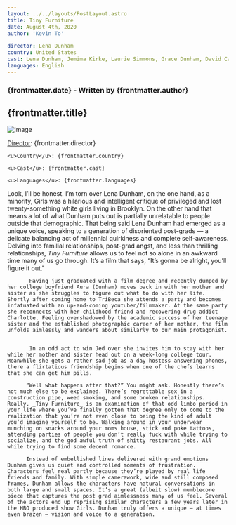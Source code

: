 ```yaml
---
layout: ../../layouts/PostLayout.astro
title: Tiny Furniture
date: August 4th, 2020
author: 'Kevin To'

director: Lena Dunham
country: United States
cast: Lena Dunham, Jemima Kirke, Laurie Simmons, Grace Dunham, David Call, Alex Karpovsky, Amy Seimetz, Meritt Weaver
languages: English
---
```


### {frontmatter.date} - Written by {frontmatter.author}

## {frontmatter.title}

![image](/postPictures/La%20Cienaga/28113id_022_w1600.jpeg)

<div class="film-info">
    <u>Director</u>: {frontmatter.director}

    <u>Country</u>: {frontmatter.country}

    <u>Cast</u>: {frontmatter.cast}

    <u>Languages</u>: {frontmatter.languages}

</div>

<article class="main-content">

Look, I’ll be honest. I’m torn over Lena Dunham, on the one hand, as a minority, Girls was a hilarious and intelligent critique of privileged and lost twenty-something white girls living in Brooklyn. On the other hand that means a lot of what Dunham puts out is partially unrelatable to people outside that demographic. That being said Lena Dunham had emerged as a unique voice, speaking to a generation of disoriented post-grads — a delicate balancing act of millennial quirkiness and complete self-awareness. Delving into familial relationships, post-grad angst, and less than thrilling relationships, _Tiny Furniture_ allows us to feel not so alone in an awkward time many of us go through. It’s a film that says, “It’s gonna be alright, you’ll figure it out."

           Having just graduated with a film degree and recently dumped by her college boyfriend Aura (Dunham) moves back in with her mother and sister as she struggles to figure out what to do with her life. Shortly after coming home to TriBeca she attends a party and becomes infatuated with an up-and-coming youtuber/filmmaker. At the same party she reconnects with her childhood friend and recovering drug addict Charlotte. Feeling overshadowed by the academic success of her teenage sister and the established photographic career of her mother, the film unfolds aimlessly and wanders about similarly to our main protagonist.


           In an odd act to win Jed over she invites him to stay with her while her mother and sister head out on a week-long college tour. Meanwhile she gets a rather sad job as a day hostess answering phones, there a flirtatious friendship begins when one of the chefs learns that she can get him pills.

          “Well what happens after that?” You might ask. Honestly there’s not much else to be explained. There’s regrettable sex in a construction pipe, weed smoking, and some broken relationships. Really, _Tiny Furniture_ is an examination of that odd limbo period in your life where you’ve finally gotten that degree only to come to the realization that you’re not even close to being the kind of adult you’d imagine yourself to be. Walking around in your underwear munching on snacks around your moms house, stick and poke tattoos, attending parties of people you don’t really fuck with while trying to socialize, and the god awful truth of shitty restaurant jobs. All while trying to find some decent romance.

          Instead of embellished lines delivered with grand emotions Dunham gives us quiet and controlled moments of frustration. Characters feel real partly because they’re played by real life friends and family. With simple camerawork, wide and still composed frames, Dunham allows the characters have natural conversations in both large and small spaces. It’s a great (albeit slow) mumblecore piece that captures the post grad aimlessness many of us feel. Several of the actors end up reprising similar characters a few years later in the HBO produced show Girls. Dunham truly offers a unique — at times even brazen — vision and voice to a generation.

</article>
